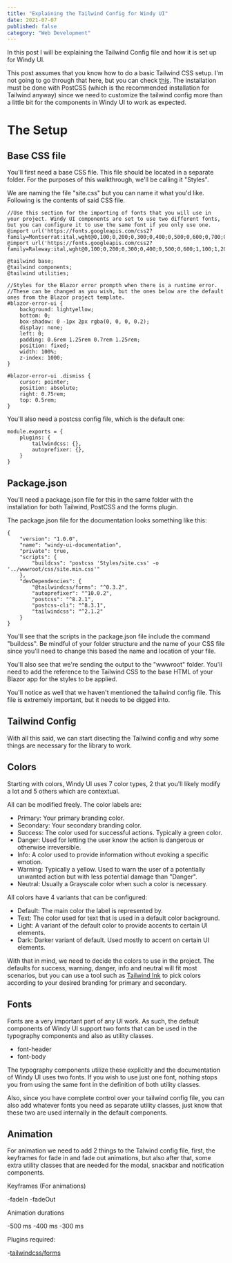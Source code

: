 ```yaml
---
title: "Explaining the Tailwind Config for Windy UI"
date: 2021-07-07
published: false
category: "Web Development"
---
```



In this post I will be explaining the Tailwind Config file and how it is set up for Windy UI.

This post assumes that you know how to do a basic Tailwind CSS setup. I'm not going to go through that here, but you can check [this](https://mattferderer.com/tailwind-with-blazor). The installation must be done with PostCSS (which is the recommended installation for Tailwind anyway) since we need to customize the tailwind config more than a little bit for the components in Windy UI to work as expected.

# The Setup

## Base CSS file

You'll first need a base CSS file. This file should be located in a separate folder. For the purposes of this walkthrough, we'll be calling it "Styles".

We are naming the file "site.css" but you can name it what you'd like. Following is the contents of said CSS file.

    //Use this section for the importing of fonts that you will use in your project. Windy UI components are set to use two different fonts, but you can configure it to use the same font if you only use one.
    @import url('https://fonts.googleapis.com/css2?family=Montserrat:ital,wght@0,100;0,200;0,300;0,400;0,500;0,600;0,700;0,800;0,900;1,100;1,200;1,300;1,400;1,500;1,600;1,700;1,800;1,900&display=swap');
    @import url('https://fonts.googleapis.com/css2?family=Raleway:ital,wght@0,100;0,200;0,300;0,400;0,500;0,600;1,100;1,200;1,300;1,400;1,500&display=swap');

    @tailwind base;
    @tailwind components;
    @tailwind utilities;

    //Styles for the Blazor error prompth when there is a runtime error.
    //These can be changed as you wish, but the ones below are the default ones from the Blazor project template.
    #blazor-error-ui {
        background: lightyellow;
        bottom: 0;
        box-shadow: 0 -1px 2px rgba(0, 0, 0, 0.2);
        display: none;
        left: 0;
        padding: 0.6rem 1.25rem 0.7rem 1.25rem;
        position: fixed;
        width: 100%;
        z-index: 1000;
    }

    #blazor-error-ui .dismiss {
        cursor: pointer;
        position: absolute;
        right: 0.75rem;
        top: 0.5rem;
    }

You'll also need a postcss config file, which is the default one:

    module.exports = {
        plugins: {
            tailwindcss: {},
            autoprefixer: {},
        }
    }

## Package.json

You'll need a package.json file for this in the same folder with the installation for both Tailwind, PostCSS and the forms plugin.

The package.json file for the documentation looks something like this:

    {
        "version": "1.0.0",
        "name": "windy-ui-documentation",
        "private": true,
        "scripts": {
            "buildcss": "postcss 'Styles/site.css' -o '../wwwroot/css/site.min.css'"
        },
        "devDependencies": {
            "@tailwindcss/forms": "^0.3.2",
            "autoprefixer": "^10.0.2",
            "postcss": "^8.2.1",
            "postcss-cli": "^8.3.1",
            "tailwindcss": "^2.1.2"
        }
    }

You'll see that the scripts in the package.json file include the command "buildcss". Be mindful of your folder structure and the name of your CSS file since you'll need to change this based the name and location of your file.

You'll also see that we're sending the output to the "wwwroot" folder. You'll need to add the reference to the Tailwind CSS to the base HTML of your Blazor app for the styles to be applied.

You'll notice as well that we haven't mentioned the tailwind config file. This file is extremely important, but it needs to be digged into.

## Tailwind Config

With all this said, we can start disecting the Tailwind config and why some things are necessary for the library to work.

## Colors

Starting with colors, Windy UI uses 7 color types, 2 that you'll likely modify a lot and 5 others which are contextual.

All can be modified freely. The color labels are:

- Primary: Your primary branding color.
- Secondary: Your secondary branding color.
- Success: The color used for successful actions. Typically a green color.
- Danger: Used for letting the user know the action is dangerous or otherwise irreversible.
- Info: A color used to provide information without evoking a specific emotion.
- Warning: Typically a yellow. Used to warn the user of a potentially unwanted action but with less potential damage than "Danger".
- Neutral: Usually a Grayscale color when such a color is necessary.

All colors have 4 variants that can be configured:

- Default: The main color the label is represented by.
- Text: The color used for text that is used in a default color background.
- Light: A variant of the default color to provide accents to certain UI elements.
- Dark: Darker variant of default. Used mostly to accent on certain UI elements.

With that in mind, we need to decide the colors to use in the project. The defaults for success, warning, danger, info and neutral will fit most scenarios, but you can use a tool such as [Tailwind Ink](https://tailwind.ink/) to pick colors according to your desired branding for primary and secondary.

## Fonts

Fonts are a very important part of any UI work. As such, the default components of Windy UI support two fonts that can be used in the typography components and also as utility classes.

- font-header 
- font-body

The typography components utilize these explicitly and the documentation of Windy UI uses two fonts. If you wish to use just one font, nothing stops you from using the same font in the definition of both utility classes.

Also, since you have complete control over your tailwind config file, you can also add whatever fonts you need as separate utility classes, just know that these two are used internally in the default components.

## Animation

For animation we need to add 2 things to the Talwind config file, first, the keyframes for fade in and fade out animations, but also after that, some extra utility classes that are needed for the modal, snackbar and notification components.



Keyframes (For animations)

-fadeIn
-fadeOut

Animation durations

-500 ms
-400 ms
-300 ms

Plugins required:

-[tailwindcss/forms](https://www.npmjs.com/package/@tailwindcss/forms)



